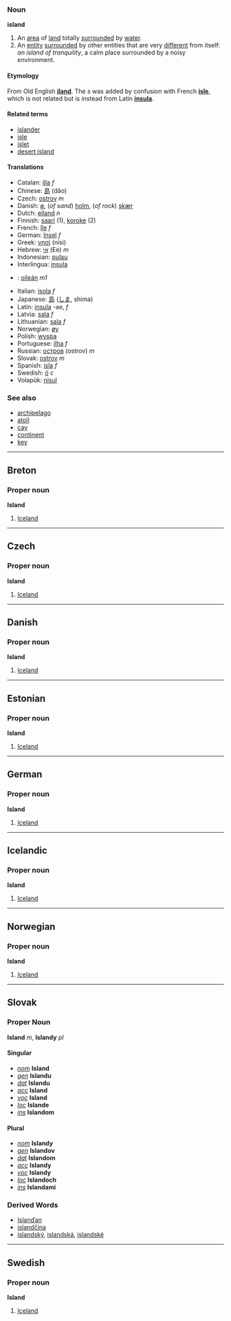 ===Noun===
'''island'''

# An [[area]] of [[land]] totally [[surround]]ed by [[water]].
# An [[entity]] [[surround]]ed by other entities that are very [[different]] from itself: ''an island of tranquility'', a calm place surrounded by a noisy environment.

====Etymology====
From Old English '''[[iland]]'''.  The ''s'' was added by confusion with French '''[[isle]]''', which is not related but is instead from Latin '''[[insula]]'''.

====Related terms====
*[[islander]]
*[[isle]]
*[[islet]]
*[[desert island]]

====Translations====
*Catalan: [[illa]] ''f''
*Chinese: [[島]] (dǎo)
*Czech: [[ostrov]] ''m''
*Danish: [[ø]], (''of sand'') [[holm]], (''of rock'') [[skær]]
*Dutch: [[eiland]] ''n''
*Finnish: [[saari]] (1), [[koroke]] (2)
*French: [[île]] ''f''
*German: [[Insel]] ''f''
*Greek: [[νησί]] (nīsi)
*Hebrew: [[אי]] (Ee) ''m''
*Indonesian: [[pulau]]
*Interlingua: [[insula]]
*{{ga}}: [[oileán]] ''m1''
*Italian: [[isola]] ''f''
*Japanese: [[島]] ([[しま]], shima)
*Latin: [[insula]] -ae, ''f''
*Latvia: [[sala]] ''f''
*Lithuanian: [[sala]] ''f''
*Norwegian: [[øy]]
*Polish: [[wyspa]]
*Portuguese: [[ilha]] ''f''
*Russian: [[остров]] (ostrov) ''m''
*Slovak: [[ostrov]] ''m''
*Spanish: [[isla]] ''f''
*Swedish: [[ö]] ''c''
*Volapük: [[nisul]]

===See also===
*[[archipelago]]
*[[atoll]]
*[[cay]]
*[[continent]]
*[[key]]


----
==Breton==
===Proper noun===
'''Island'''

#[[Iceland]]
----

==Czech==
===Proper noun===
'''Island'''

#[[Iceland]]
----

==Danish==
===Proper noun===
'''Island'''

#[[Iceland]]
----

==Estonian==
===Proper noun===
'''Island'''

#[[Iceland]]
----

==German==
===Proper noun===
'''Island'''

#[[Iceland]]
----

==Icelandic==
===Proper noun===
'''Island'''

#[[Iceland]]

----

==Norwegian==
===Proper noun===
'''Island'''

#[[Iceland]]
----

== Slovak ==
=== Proper Noun ===
'''Island''' ''m'', '''Islandy''' ''pl''
==== Singular ====
* ''[[nominative|nom]]'' '''Island'''
* ''[[genitive|gen]]'' '''Islandu'''
* ''[[dative|dat]]'' '''Islandu'''
* ''[[accusative|acc]]'' '''Island'''
* ''[[vocative|voc]]'' '''Island'''
* ''[[locative|loc]]'' '''Islande'''
* ''[[instrumental|ins]]'' '''Islandom'''
==== Plural ====
* ''[[nominative|nom]]'' '''Islandy'''
* ''[[genitive|gen]]'' '''Islandov'''
* ''[[dative|dat]]'' '''Islandom'''
* ''[[accusative|acc]]'' '''Islandy'''
* ''[[vocative|voc]]'' '''Islandy'''
* ''[[locative|loc]]'' '''Islandoch'''
* ''[[instrumental|ins]]'' '''Islandami'''
=== Derived Words ===
* [[Islanďan]]
* [[islandčina]]
* [[islandský#Slovak|islandský]], [[islandský#Slovak|islandská]], [[islandský#Slovak|islandské]]

----
==Swedish==
===Proper noun===
'''Island'''

#[[Iceland]]